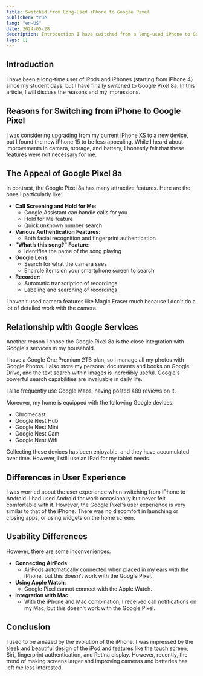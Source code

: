 ```yaml
---
title: Switched from Long-Used iPhone to Google Pixel
published: true
lang: "en-US"
date: 2024-05-28
description: Introduction I have switched from a long-used iPhone to Google Pixel. In this article, I will discuss the reasons and impressions.
tags: []
---
```


## Introduction

I have been a long-time user of iPods and iPhones (starting from iPhone 4) since my student days, but I have finally switched to Google Pixel 8a. In this article, I will discuss the reasons and my impressions.

## Reasons for Switching from iPhone to Google Pixel

I was considering upgrading from my current iPhone XS to a new device, but I found the new iPhone 15 to be less appealing. While I heard about improvements in camera, storage, and battery, I honestly felt that these features were not necessary for me.

## The Appeal of Google Pixel 8a

In contrast, the Google Pixel 8a has many attractive features. Here are the ones I particularly like:

- **Call Screening and Hold for Me**:
  - Google Assistant can handle calls for you
  - Hold for Me feature
  - Quick unknown number search
- **Various Authentication Features**:
  - Both facial recognition and fingerprint authentication
- **"What’s this song?" Feature**:
  - Identifies the name of the song playing
- **Google Lens**:
  - Search for what the camera sees
  - Encircle items on your smartphone screen to search
- **Recorder**:
  - Automatic transcription of recordings
  - Labeling and searching of recordings

I haven't used camera features like Magic Eraser much because I don't do a lot of detailed work with the camera.

## Relationship with Google Services

Another reason I chose the Google Pixel 8a is the close integration with Google's services in my household.

I have a Google One Premium 2TB plan, so I manage all my photos with Google Photos. I also store my personal documents and books on Google Drive, and the text search within images is incredibly useful. Google's powerful search capabilities are invaluable in daily life.

I also frequently use Google Maps, having posted 489 reviews on it.

Moreover, my home is equipped with the following Google devices:

- Chromecast
- Google Nest Hub
- Google Nest Mini
- Google Nest Cam
- Google Nest Wifi

Collecting these devices has been enjoyable, and they have accumulated over time. However, I still use an iPad for my tablet needs.

## Differences in User Experience

I was worried about the user experience when switching from iPhone to Android. I had used Android for work occasionally but never felt comfortable with it. However, the Google Pixel's user experience is very similar to that of the iPhone. There was no discomfort in launching or closing apps, or using widgets on the home screen.

## Usability Differences

However, there are some inconveniences:

- **Connecting AirPods**:
  - AirPods automatically connected when placed in my ears with the iPhone, but this doesn’t work with the Google Pixel.
- **Using Apple Watch**:
  - Google Pixel cannot connect with the Apple Watch.
- **Integration with Mac**:
  - With the iPhone and Mac combination, I received call notifications on my Mac, but this doesn't work with the Google Pixel.

## Conclusion

I used to be amazed by the evolution of the iPhone. I was impressed by the sleek and beautiful design of the iPod and features like the touch screen, Siri, fingerprint authentication, and Retina display. However, recently, the trend of making screens larger and improving cameras and batteries has left me less interested.
